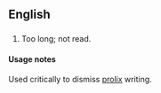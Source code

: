 ==English==

==={{abbreviation}}===
{{infl|en|abbreviation}}
# {{initialism}} Too long; not read.

====Usage notes====
Used critically to dismiss [[prolix]] writing.